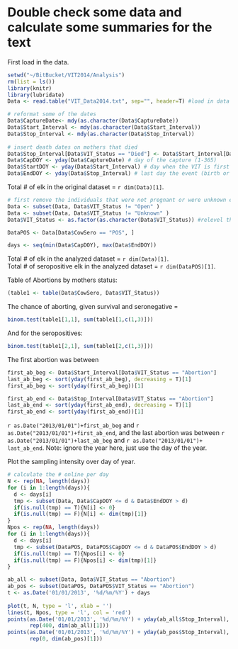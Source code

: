Double check some data and calculate some summaries for the text
========================================================
First load in the data.   
```r
setwd("~/BitBucket/VIT2014/Analysis")
rm(list = ls())
library(knitr)
library(lubridate)
Data <- read.table("VIT_Data2014.txt", sep="", header=T) #load in data

# reformat some of the dates
Data$CaptureDate<- mdy(as.character(Data$CaptureDate))
Data$Start_Interval <- mdy(as.character(Data$Start_Interval))
Data$Stop_Interval <- mdy(as.character(Data$Stop_Interval))
                       
# insert death dates on mothers that died
Data$Stop_Interval[Data$VIT_Status == "Died"] <- Data$Start_Interval[Data$VIT_Status == "Died"]
Data$CapDOY <- yday(Data$CaptureDate) # day of the capture (1-365)
Data$StartDOY <- yday(Data$Start_Interval) # day when the VIT is first possibly out
Data$EndDOY <- yday(Data$Stop_Interval) # last day the event (birth or abortion) could have happened
```

Total # of elk in the original dataset = `r dim(Data)[1]`. 
  
```r
# first remove the individuals that were not pregnant or were unknown events. 
Data <- subset(Data, Data$VIT_Status != "Open" )
Data <- subset(Data, Data$VIT_Status != "Unknown" )
Data$VIT_Status <- as.factor(as.character(Data$VIT_Status)) #relevel the factor

DataPOS <- Data[Data$CowSero == "POS", ]

days <- seq(min(Data$CapDOY), max(Data$EndDOY))
```

Total # of elk in the analyzed dataset = `r dim(Data)[1]`.  
Total # of seropositive elk in the analyzed dataset = `r dim(DataPOS)[1]`. 
  
Table of Abortions by mothers status:  
```r
(table1 <- table(Data$CowSero, Data$VIT_Status))
```
  
The chance of aborting, given survival and seronegative =   
```r
binom.test(table1[1,1], sum(table1[1,c(1,3)]))
```
  
And for the seropositives: 
```r
binom.test(table1[2,1], sum(table1[2,c(1,3)]))
```
  
The first abortion was between 
```r
first_ab_beg <- Data$Start_Interval[Data$VIT_Status == "Abortion"]
last_ab_beg <- sort(yday(first_ab_beg), decreasing = T)[1]
first_ab_beg <- sort(yday(first_ab_beg))[1]

first_ab_end <- Data$Stop_Interval[Data$VIT_Status == "Abortion"]
last_ab_end <- sort(yday(first_ab_end), decreasing = T)[1]
first_ab_end <- sort(yday(first_ab_end))[1]
```
`r as.Date("2013/01/01")+first_ab_beg` and `r as.Date("2013/01/01")+first_ab_end`, and the last abortion was between `r as.Date("2013/01/01")+last_ab_beg` and `r as.Date("2013/01/01")+ last_ab_end`. Note: ignore the year here, just use the day of the year. 

  
Plot the sampling intensity over day of year.  
```r
# calculate the # online per day
N <- rep(NA, length(days))
for (i in 1:length(days)){
  d <- days[i]
  tmp <- subset(Data, Data$CapDOY <= d & Data$EndDOY > d)
  if(is.null(tmp) == T){N[i] <- 0}
  if(is.null(tmp) == F){N[i] <- dim(tmp)[1]}
}
Npos <- rep(NA, length(days))
for (i in 1:length(days)){
  d <- days[i]
  tmp <- subset(DataPOS, DataPOS$CapDOY <= d & DataPOS$EndDOY > d)
  if(is.null(tmp) == T){Npos[i] <- 0}
  if(is.null(tmp) == F){Npos[i] <- dim(tmp)[1]}
}

ab_all <- subset(Data, Data$VIT_Status == "Abortion")
ab_pos <- subset(DataPOS, DataPOS$VIT_Status == "Abortion")
t <- as.Date('01/01/2013', '%d/%m/%Y') + days 
  
plot(t, N, type = 'l', xlab = '')
lines(t, Npos, type = 'l', col = 'red')
points(as.Date('01/01/2013', '%d/%m/%Y') + yday(ab_all$Stop_Interval), 
       rep(400, dim(ab_all)[1]))
points(as.Date('01/01/2013', '%d/%m/%Y') + yday(ab_pos$Stop_Interval), 
       rep(0, dim(ab_pos)[1]))
```

